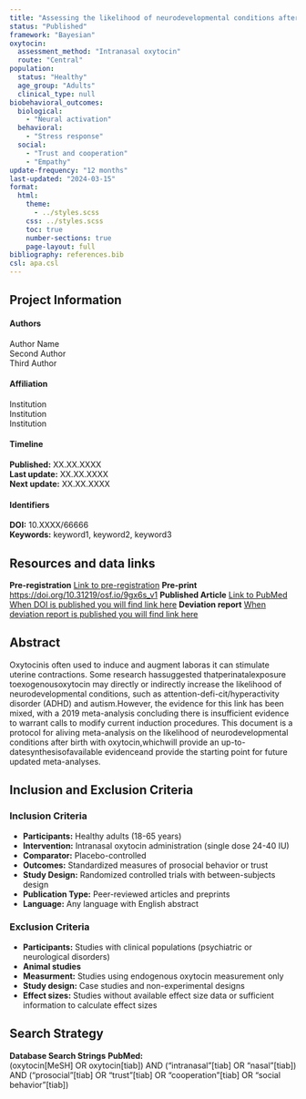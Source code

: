 ```yaml
---
title: "Assessing the likelihood of neurodevelopmental conditions after birth with oxytocin: A living systematic review and meta-analysis protocol"
status: "Published"
framework: "Bayesian"
oxytocin:
  assessment_method: "Intranasal oxytocin"
  route: "Central"
population:
  status: "Healthy"
  age_group: "Adults"
  clinical_type: null
biobehavioral_outcomes:
  biological:
    - "Neural activation"
  behavioral:
    - "Stress response"
  social:
    - "Trust and cooperation"
    - "Empathy"
update-frequency: "12 months"
last-updated: "2024-03-15"
format:
  html:
    theme: 
      - ../styles.scss
    css: ../styles.scss
    toc: true
    number-sections: true
    page-layout: full
bibliography: references.bib
csl: apa.csl
---
```



:::::::: {.callout-note .meta-info-container}
## Project Information

::::::: meta-grid
::: meta-column
#### Authors

Author Name\
Second Author\
Third Author
:::

::: meta-column
#### Affiliation

Institution\
Institution\
Institution
:::

::: meta-column
#### Timeline

**Published:** XX.XX.XXXX\
**Last update:** XX.XX.XXXX\
**Next update:** XX.XX.XXXX
:::

::: meta-column
#### Identifiers

**DOI:** 10.XXXX/66666\
**Keywords:** keyword1, keyword2, keyword3
:::
:::::::
::::::::

::::::: grid
::: {.g-col-3 .resources-panel}
## Resources and data links {.panel-title}

**Pre-registration**
[Link to pre-registration](https://www.cos.io/initiatives/prereg) 
**Pre-print**
[https://doi.org/10.31219/osf.io/9gx6s_v1]({{< meta dois.preprint >}}) 
**Published Article**
[Link to PubMed](https://www.ncbi.nlm.nih.gov/) [When DOI is published you will find link here]({{< meta dois.publication >}})
**Deviation report**
[When deviation report is published you will find link here](#)
:::

::: {.g-col-9 .abstract-section}
## Abstract

Oxytocinis often used to induce and augment laboras it can stimulate uterine contractions. Some research hassuggested thatperinatalexposure toexogenousoxytocin may directly or indirectly increase the likelihood of neurodevelopmental conditions, such as attention-defi-cit/hyperactivity disorder (ADHD) and autism.However, the evidence for this link has been mixed, with a 2019 meta-analysis concluding there is insufficient evidence to warrant calls to modify current induction procedures. This document is a protocol for aliving meta-analysis on the likelihood of neurodevelopmental conditions after birth with oxytocin,whichwill provide an up-to-datesynthesisofavailable evidenceand provide the starting point for future updated meta-analyses.
:::

::: {.g-col-9 .inclusion.exclusion-section}
## Inclusion and Exclusion Criteria

### Inclusion Criteria

-   **Participants:** Healthy adults (18-65 years)
-   **Intervention:** Intranasal oxytocin administration (single dose 24-40 IU)
-   **Comparator:** Placebo-controlled
-   **Outcomes:** Standardized measures of prosocial behavior or trust
-   **Study Design:** Randomized controlled trials with between-subjects design
-   **Publication Type:** Peer-reviewed articles and preprints
-   **Language:** Any language with English abstract

### Exclusion Criteria

-   **Participants:** Studies with clinical populations (psychiatric or neurological disorders)
-   **Animal studies**
-   **Measurment:** Studies using endogenous oxytocin measurement only
-   **Study design:** Case studies and non-experimental designs
-   **Effect sizes:** Studies without available effect size data or sufficient information to calculate effect sizes
:::

::: {.g-col-3 .search-string-box}
## Search Strategy {.panel-title}

**Database Search Strings** **PubMed:**\
(oxytocin\[MeSH\] OR oxytocin\[tiab\]) AND ("intranasal"\[tiab\] OR "nasal"\[tiab\]) AND ("prosocial"\[tiab\] OR "trust"\[tiab\] OR "cooperation"\[tiab\] OR "social behavior"\[tiab\])
:::
:::::::
